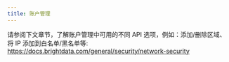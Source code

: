 ```yaml
---
title: 账户管理
---
```

请参阅下文章节，了解账户管理中可用的不同 API 选项，例如：添加/删除区域、将 IP 添加到白名单/黑名单等:
https://docs.brightdata.com/general/security/network-security
